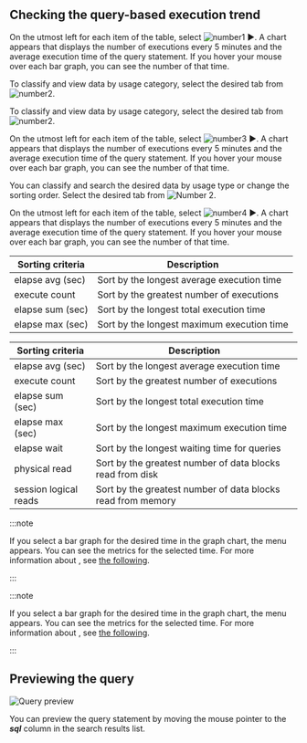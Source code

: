 ## Checking the query-based execution trend

<Xclude product='postgresql,mysql,oracle,cubrid,mssql,mssql-v1,oracle-pro,oracle-v1,altibase'>

On the utmost left for each item of the table, select ![number1](/img/number-01.png) ►. A chart appears that displays the number of executions every 5 minutes and the average execution time of the query statement. If you hover your mouse over each bar graph, you can see the number of that time.

To classify and view data by usage category, select the desired tab from ![number2](/img/number-02.png).

</Xclude>

<InDoc product='postgresql,mssql,cubrid,oracle-v1,altibase,mssql-v1'>

To classify and view data by usage category, select the desired tab from ![number2](/img/number-02.png).

On the utmost left for each item of the table, select ![number3](/img/number-03.png) ►. A chart appears that displays the number of executions every 5 minutes and the average execution time of the query statement. If you hover your mouse over each bar graph, you can see the number of that time.

</InDoc>

<InDoc product='mysql,oracle,oracle-pro'>

You can classify and search the desired data by usage type or change the sorting order. Select the desired tab from ![Number 2](/img/number-02.png).

On the utmost left for each item of the table, select ![number4](/img/number-04.png) ►. A chart appears that displays the number of executions every 5 minutes and the average execution time of the query statement. If you hover your mouse over each bar graph, you can see the number of that time.

</InDoc>

<InDoc product='mysql'>

| Sorting criteria | Description                                |
| ---------------- | ------------------------------------------ |
| elapse avg (sec) | Sort by the longest average execution time |
| execute count    | Sort by the greatest number of executions  |
| elapse sum (sec) | Sort by the longest total execution time   |
| elapse max (sec) | Sort by the longest maximum execution time |

</InDoc>

<InDoc product='oracle,oracle-pro'>

| Sorting criteria      | Description                                                 |
| --------------------- | ----------------------------------------------------------- |
| elapse avg (sec)      | Sort by the longest average execution time                  |
| execute count         | Sort by the greatest number of executions                   |
| elapse sum (sec)      | Sort by the longest total execution time                    |
| elapse max (sec)      | Sort by the longest maximum execution time                  |
| elapse wait           | Sort by the longest waiting time for queries                |
| physical read         | Sort by the greatest number of data blocks read from disk   |
| session logical reads | Sort by the greatest number of data blocks read from memory |

</InDoc>

<InDoc product="postgresql,mysql,altibase,db2,sapase">

:::note

If you select a bar graph for the desired time in the graph chart, the <Cmdname sid="side_dbMonitoring" className="uitext" /> menu appears. You can see the metrics for the selected time. For more information about <Cmdname sid="side_dbMonitoring" className="uitext" />, see [the following](instance-monitoring).

:::

</InDoc>

<InDoc product="oracle,cubrid">

:::note

If you select a bar graph for the desired time in the graph chart, the <Cmdname sid="side_dbTrend" className="uitext" /> menu appears. You can see the metrics for the selected time. For more information about <Cmdname sid="side_dbTrend" className="uitext" />, see [the following](analysis-count-trend).

:::

</InDoc>

## Previewing the query

![Query preview](/img/db-sql-preview.png)

You can preview the query statement by moving the mouse pointer to the **_sql_** column in the search results list.
